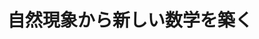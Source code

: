﻿---
title: "自然現象から新しい数学を築く"
category: "理学院"
vol: 5
interviewee: "小沢 真 "
url: ""
tags: ["数学","自然","言葉"]
pdf: "5-2.pdf"
career: ""
pdfurl: "5-2/5-2.pdf"
preface: "「大学生になるまでに、自分が本当にやりたいと思うことに出会えた人は幸福である。」ということを聞かされた人はいないだろうか。自分の将来を見だすことがいかに難しいかを示している言葉だ。では、今回訪問したの数学者小澤真を生み出す端緒とはどのようなものだったのだろう。"
---
